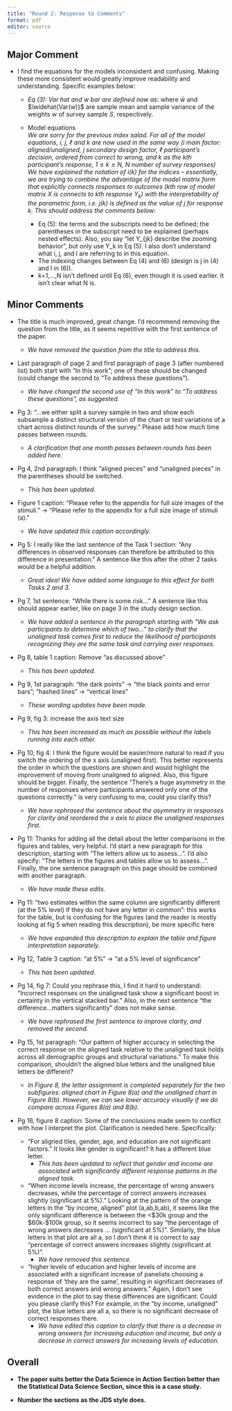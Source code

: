 ```yaml
---
title: "Round 2: Response to Comments"
format: pdf
editor: source
---
```


## Major Comment

-   I find the equations for the models inconsistent and confusing. Making these more consistent would greatly improve readability and understanding. Specific examples below:

    -   *Eq (3): Var hat and w bar are defined now as:*
    where $\bar{w}$ and $\widehat{Var(w)}$ are sample mean and sample variance of the weights $w$ of survey sample $S$, respectively. 
    
    
    - Model equations<br> 
    *We are sorry for the previous index salad. For all of the model equations, i, j, $\ell$ and k are now used in the same way (i main factor: aligned/unaligned, j secondary design factor, $\ell$ participant's decision, ordered from correct  to wrong, and k as the kth participant's response, $1 \le k \le N$, $N$ number of survey responses)*
    *We have explained the notation of $i(k)$ for the indices -- essentially, we are trying to combine the advantage of the model matrix form that explicitly connects responses to outcomes ($k$th row of model matrix $X$ is connects to $k$th response $Y_k$)  with the interpretability of the parametric form, i.e. $j(k)$ is defined as the value of $j$ for response $k$.* 
    *This should address the comments below:*

      -   Eq (5): the terms and the subscripts need to be defined; the parentheses in the subscript need to be explained (perhaps nested effects). Also, you say "let Y\_{jk} describe the zooming behavior", but only use Y_k in Eq (5). I also don't understand what i, j, and l are referring to in this equation.
      -   The indexing changes between Eq (4) and (6) (design is j in (4) and l in (6)).
      -   k=1,...,N isn't defined until Eq (6), even though it is used earlier. It isn't clear what N is.



## Minor Comments

-   The title is much improved, great change. I'd recommend removing the question from the title, as it seems repetitive with the first sentence of the paper.

    -   *We have removed the question from the title to address this.*

-   Last paragraph of page 2 and first paragraph of page 3 (after numbered list) both start with "In this work"; one of these should be changed (could change the second to "To address these questions").

    -   *We have changed the second use of "In this work" to "To address these questions", as suggested.*

-   Pg 3: "...we either split a survey sample in two and show each subsample a distinct structural version of the chart or test variations of a chart across distinct rounds of the survey." Please add how much time passes between rounds.

    -   *A clarification that one month passes between rounds has been added here.*

-   Pg 4, 2nd paragraph: I think "aligned pieces" and "unaligned pieces" in the parentheses should be switched.

    -   *This has been updated.*

-   Figure 1 caption: "Please refer to the appendix for full size images of the stimuli." -\> "Please refer to the appendix for a full size image of stimuli (a)."

    -   *We have updated this caption accordingly.*

-   Pg 5: I really like the last sentence of the Task 1 section: "Any differences in observed responses can therefore be attributed to this difference in presentation." A sentence like this after the other 2 tasks would be a helpful addition.
    -   *Great idea! We have added some language to this effect for both Tasks 2 and 3.*

-   Pg 7, 1st sentence: "While there is some risk..." A sentence like this should appear earlier, like on page 3 in the study design section.
    -   *We have added a sentence in the paragraph starting with "We ask participants to determine which of two..." to clarify that the unaligned task comes first to reduce the likelihood of participants recognizing they are the same task and carrying over responses.*

-   Pg 8, table 1 caption: Remove "as discussed above"

    -   *This has been updated.*

-   Pg 9, 1st paragraph: "the dark points" → "the black points and error bars"; "hashed lines" → "vertical lines"

    -   *These wording updates have been made.*

-   Pg 9, fig 3: increase the axis text size
    -   *This has been increased as much as possible without the labels running into each other.*

-   Pg 10, fig 4: I think the figure would be easier/more natural to read if you switch the ordering of the x axis (unaligned first). This better represents the order in which the questions are shown and would highlight the improvement of moving from unaligned to aligned. Also, this figure should be bigger. Finally, the sentence "There's a huge asymmetry in the number of responses where participants answered only one of the questions correctly." is very confusing to me, could you clarify this?
    -   *We have rephrased the sentence about the asymmetry in responses for clarity and reordered the x axis to place the unaligned responses first.*

-   Pg 11: Thanks for adding all the detail about the letter comparisons in the figures and tables, very helpful. I'd start a new paragraph for this description, starting with "The letters allow us to assess...". I'd also specify: "The letters in the figures and tables allow us to assess...". Finally, the one sentence paragraph on this page should be combined with another paragraph.
    -   *We have made these edits.*

-   Pg 11: "two estimates within the same column are significantly different (at the 5% level) if they do not have any letter in common": this works for the table, but is confusing for the figures (and the reader is mostly looking at fig 5 when reading this description), be more specific here
    -   *We have expanded this description to explain the table and figure interpretation separately.*

-   Pg 12, Table 3 caption: "at 5%" → "at a 5% level of significance"

    -   *This has been updated.*

-   Pg 14, fig 7: Could you rephrase this, I find it hard to understand: "Incorrect responses on the unaligned task show a significant boost in certainty in the vertical stacked bar." Also, in the next sentence "the difference...matters significantly" does not make sense.

    -   *We have rephrased the first sentence to improve clarity, and removed the second.*

-   Pg 15, 1st paragraph: "Our pattern of higher accuracy in selecting the correct response on the aligned task relative to the unaligned task holds across all demographic groups and structural variations." To make this comparison, shouldn't the aligned blue letters and the unaligned blue letters be different?
    -   *In Figure 8, the letter assignment is completed separately for the two subfigures: aligned chart in Figure 8(a) and the unaligned chart in Figure 8(b). However, we can see lower accuracy visually if we do compare across Figures 8(a) and 8(b).*

-   Pg 16, figure 8 caption: Some of the conclusions made seem to conflict with how I interpret the plot. Clarification is needed here. Specifically:

    -   "For aligned tiles, gender, age, and education are not significant factors." It looks like gender is significant? It has a different blue letter.
        -   *This has been updated to reflect that gender and income are associated with significantly different response patterns in the aligned task.*

    -   "When income levels increase, the percentage of wrong answers decreases, while the percentage of correct answers increases slightly (significant at 5%)." Looking at the pattern of the orange letters in the "by income, aligned" plot (a,ab,b,ab), it seems like the only significant difference is between the \<\$30k group and the \$60k-\$100k group, so it seems incorrect to say "the percentage of wrong answers decreases ... (significant at 5%)". Similarly, the blue letters in that plot are all a, so I don't think it is correct to say "percentage of correct answers increases slightly (significant at 5%)".
        -   *We have removed this sentence.*
        
    -   "higher levels of education and higher levels of income are associated with a significant increase of panelists choosing a response of 'they are the same', resulting in significant decreases of both correct answers and wrong answers." Again, I don't see evidence in the plot to say these differences are significant. Could you please clarify this? For example, in the "by income, unaligned" plot, the blue letters are all a, so there is no significant decrease of correct responses there.
        -   *We have edited this caption to clarify that there is a decrease in wrong answers for increasing education and income, but only a decrease in correct answers for increasing levels of education.*

## Overall

-   **The paper suits better the Data Science in Action Section better than the Statistical Data Science Section, since this is a case study.**

-   **Number the sections as the JDS style does.**
